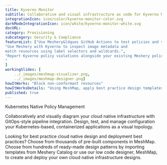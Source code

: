```yaml
---
title: Kyverno Monitor  
subtitle: Collaborative and visual infrastructure as code for Kyverno Monitor
integrationIcon: icon/color/kyverno-monitor-color.svg
darkModeIntegrationIcon: icon/white/kyverno-monitor-white.svg
docURL: 
category: Provisioning
subcategory: Security & Compliance
featureList: ["Use Meshery&ldquos GitHub Actions to test policies and validate resources without need for the Kyverno CLI.",
"Use Meshery with Kyverno to inspect image metadata and 
match resources using label selectors and wildcards.",
"Report Kyverno policy violations alongside your existing Meshery policy reports.
"
]
workingSlides: [
    ../_images/meshmap-visualizer.png,
    ../_images/meshmap-designer.png]
howItWorks: "Block non-conformant resources"
howItWorksDetails: "Using MeshMap, apply best practice design templates for admission control over non-conformant resources."
published: true
---
```

<p>
    Kubernetes Native Policy Management
</p>
<p>
    Collaboratively and visually diagram your cloud native infrastructure with GitOps-style pipeline integration. Design, test, and manage configuration your Kubernetes-based, containerized applications as a visual topology.
</p>
<p>
    Looking for best practice cloud native design and deployment best practices? Choose from thousands of pre-built components in MeshMap. Choose from hundreds of ready-made design patterns by importing templates from Meshery Catalog or use our low code designer, MeshMap, to create and deploy your own cloud native infrastructure designs.
</p>